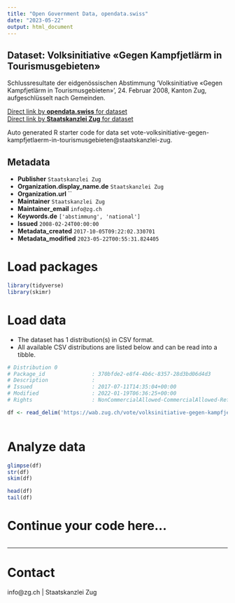 ```yaml
---
title: "Open Government Data, opendata.swiss"
date: "2023-05-22"
output: html_document
---
```


## Dataset: Volksinitiative «Gegen Kampfjetlärm in Tourismusgebieten»

Schlussresultate der eidgenössischen Abstimmung 'Volksinitiative «Gegen Kampfjetlärm in Tourismusgebieten»', 24. Februar 2008, Kanton Zug, aufgeschlüsselt nach Gemeinden.

[Direct link by **opendata.swiss** for dataset](https://opendata.swiss/de/dataset/volksinitiative-gegen-kampfjetlarm-in-tourismusgebieten)<br>
[Direct link by **Staatskanzlei Zug** for dataset](https://wab.zug.ch/vote/volksinitiative-gegen-kampfjetlaerm-in-tourismusgebieten/data)

Auto generated R starter code for data set vote-volksinitiative-gegen-kampfjetlaerm-in-tourismusgebieten@staatskanzlei-zug.

## Metadata

- **Publisher** `Staatskanzlei Zug`
- **Organization.display_name.de** `Staatskanzlei Zug`
- **Organization.url** ``
- **Maintainer** `Staatskanzlei Zug`
- **Maintainer_email** `info@zg.ch`
- **Keywords.de** `['abstimmung', 'national']`
- **Issued** `2008-02-24T00:00:00`
- **Metadata_created** `2017-10-05T09:22:02.330701`
- **Metadata_modified** `2023-05-22T00:55:31.824405`


# Load packages

```r

library(tidyverse)
library(skimr)

```

# Load data

-   The dataset has 1 distribution(s) in CSV format.
-   All available CSV distributions are listed below and can be read into a tibble.

```r

# Distribution 0
# Package_id               : 370bfde2-e8f4-4b6c-8357-28d3bd06d4d3
# Description              : 
# Issued                   : 2017-07-11T14:35:04+00:00
# Modified                 : 2022-01-19T06:36:25+00:00
# Rights                   : NonCommercialAllowed-CommercialAllowed-ReferenceRequired

df <- read_delim('https://wab.zug.ch/vote/volksinitiative-gegen-kampfjetlaerm-in-tourismusgebieten/data-csv')



```

# Analyze data

```r

glimpse(df)
str(df)
skim(df)

head(df)
tail(df)

```

# Continue your code here...

```r

```

------------------------------------------------------------------------

# Contact

info@zg.ch | Staatskanzlei Zug
